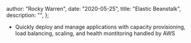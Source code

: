 
  author: "Rocky Warren",
  date: "2020-05-25",
  title: "Elastic Beanstalk",
  description: "",
};


- Quickly deploy and manage applications with capacity provisioning, load balancing, scaling, and health montitoring handled by AWS
